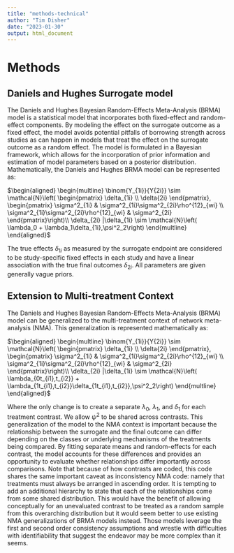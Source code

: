 ```yaml
---
title: "methods-technical"
author: "Tim Disher"
date: "2023-01-30"
output: html_document
---
```

# Methods

## Daniels and Hughes Surrogate model

The Daniels and Hughes Bayesian Random-Effects Meta-Analysis (BRMA) model is a
statistical model that incorporates both fixed-effect and random-effect
components. By modeling the effect on the surrogate outcome as a fixed effect,
the model avoids potential pitfalls of borrowing strength across studies as can
happen in models that treat the effect on the surrogate outcome as a random
effect. The model is formulated in a Bayesian framework, which allows for the
incorporation of prior information and estimation of model parameters based on a
posterior distribution. Mathematically, the Daniels and Hughes BRMA model can be
represented as:


$\begin{aligned}
\begin{multline}
\binom{Y_{1i}}{Y{2i}} \sim \mathcal{N}\left(   \begin{pmatrix} \delta_{1i} \\ \delta{2i} \end{pmatrix}, \begin{pmatrix} \sigma^2_{1i}
 &  \sigma^2_{1i}\sigma^2_{2i}\rho^{12}_{wi} \\
\sigma^2_{1i}\sigma^2_{2i}\rho^{12}_{wi} & \sigma^2_{2i}
\end{pmatrix}\right)\\
\delta_{2i} |\delta_{1i} \sim \mathcal{N}\left( \lambda_0 + \lambda_1\delta_{1i},\psi^2_2\right)
\end{multline}
\end{aligned}$

The true effects $\delta_{1i}$ as measured by the surrogate endpoint are considered to be study-specific fixed effects in each study and have a linear association with the true final outcomes $\delta_{2i}$. All parameters are given generally vague priors.

## Extension to Multi-treatment Context

The Daniels and Hughes Bayesian Random-Effects Meta-Analysis (BRMA) model can be generalized to the multi-treatment context of network meta-analysis (NMA).  This generalization is represented mathematically as:

$\begin{aligned}
\begin{multline}
\binom{Y_{1i}}{Y{2i}} \sim \mathcal{N}\left(   \begin{pmatrix} \delta_{1i} \\ \delta{2i} \end{pmatrix}, \begin{pmatrix} \sigma^2_{1i}
 &  \sigma^2_{1i}\sigma^2_{2i}\rho^{12}_{wi} \\
\sigma^2_{1i}\sigma^2_{2i}\rho^{12}_{wi} & \sigma^2_{2i}
\end{pmatrix}\right)\\
\delta_{2i} |\delta_{1i} \sim \mathcal{N}\left( \lambda_{0t_{i1},t_{i2}} + \lambda_{1t_{i1},t_{i2}}\delta_{1t_{i1},t_{i2}},\psi^2_2\right)
\end{multline}
\end{aligned}$


Where the only change is to create a separate $\lambda_0$, $\lambda_1$, and $\delta_1$ for each treatment contrast. We allow $\psi^2$
to be shared across contrasts. This generalization of the model to the NMA context is important because the relationship between the surrogate and the final outcome can differ depending on the classes or underlying mechanisms of the treatments being compared. By fitting separate means and random-effects for each contrast, the model accounts for these differences and provides an opportunity to evaluate whether relationships differ importantly across comparisons. Note that because of how
contrasts are coded, this code shares the same important caveat as inconsistency
NMA code: namely that treatments must always be arranged in ascending order. It is tempting to add an additional hierarchy to state that each of the relationships come from some shared distribution. This would have the benefit of allowing conceptually for an unevaluated contrast to be treated as a random sample from this overarching distribution but it would seem better to use existing NMA generalizations of BRMA models instead. Those models leverage the first and second order consistency assumptions and wrestle with difficulties with identifiability that suggest the endeavor may be
more complex than it seems.



